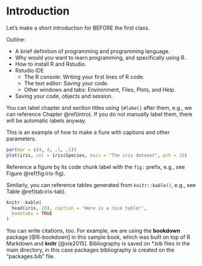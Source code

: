 # Introduction {#intro}

Let's make a short introduction for BEFORE the first class.

Outline: 

* A brief definition of programming and programming language.
* Why would you want to learn programming, and specifically using R.
* How to install R and Rstudio.
* Rstudio IDE
  + The R console: Writing your first lines of R code.
  + The text editor: Saving your code.
  + Other windows and tabs: Environment, Files, Plots, and Help.
* Saving your code, objects and session.

You can label chapter and section titles using `{#label}` after them, e.g., we can reference Chapter \@ref(intro). If you do not manually label them, there will be automatic labels anyway.

This is an example of how to make a fiure with captions and other parameters.

```r
par(mar = c(4, 4, .1, .1))
plot(iris, col = iris$Species, main = "The iris dataset", pch = 16)
```

Reference a figure by its code chunk label with the `fig:` prefix, e.g., 
see Figure \@ref(fig:iris-fig). 

Similarly, you can reference tables generated from `knitr::kable()`, e.g., 
see Table \@ref(tab:iris-tab).

```r
knitr::kable(
  head(iris, 20), caption = 'Here is a nice table!',
  booktabs = TRUE
)
```

You can write citations, too. For example, we are using the **bookdown** 
package [@R-bookdown] in this sample book, which was built on top of R 
Markdown and **knitr** [@xie2015]. Bibliography is saved on *.bib files in the
main directory, in this case packages bibliography is created on the
"packages.bib" file.

